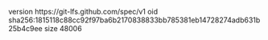 version https://git-lfs.github.com/spec/v1
oid sha256:1815118c88cc92f97ba6b2170838833bb785381eb14728274adb631b25b4c9ee
size 48006
